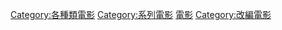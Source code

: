 {{NoteTA
|G1=Movie
}}
{{Commonscat|Drama television programmes}}

[[Category:各種類電影|Category:各種類電影]]
[[Category:系列電影|Category:系列電影]]
[[Category:續作|電影]]
[[Category:改編電影|Category:改編電影]]
